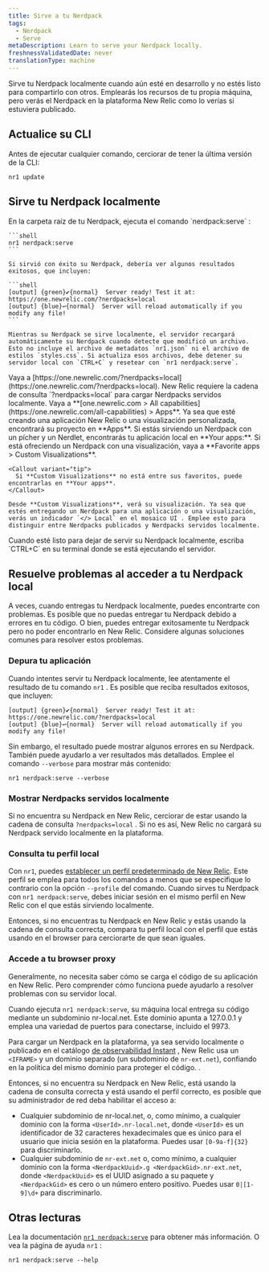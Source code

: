 ```yaml
---
title: Sirve a tu Nerdpack
tags:
  - Nerdpack
  - Serve
metaDescription: Learn to serve your Nerdpack locally.
freshnessValidatedDate: never
translationType: machine
---
```


Sirve tu Nerdpack localmente cuando aún esté en desarrollo y no estés listo para compartirlo con otros. Emplearás los recursos de tu propia máquina, pero verás el Nerdpack en la plataforma New Relic como lo verías si estuviera publicado.

## Actualice su CLI

Antes de ejecutar cualquier comando, cerciorar de tener la última versión de la CLI:

```shell
nr1 update
```

## Sirve tu Nerdpack localmente

<Steps>
  <Step>
    En la carpeta raíz de tu Nerdpack, ejecuta el comando `nerdpack:serve` :

    ```shell
    nr1 nerdpack:serve
    ```

    Si sirvió con éxito su Nerdpack, debería ver algunos resultados exitosos, que incluyen:

    ```shell
    [output] {green}✔{normal}  Server ready! Test it at: https://one.newrelic.com/?nerdpacks=local
    [output] {blue}↩{normal}  Server will reload automatically if you modify any file!
    ```

    Mientras su Nerdpack se sirve localmente, el servidor recargará automáticamente su Nerdpack cuando detecte que modificó un archivo. Esto no incluye el archivo de metadatos `nr1.json` ni el archivo de estilos `styles.css`. Si actualiza esos archivos, debe detener su servidor local con `CTRL+C` y resetear con `nr1 nerdpack:serve`.
  </Step>

  <Step>
    Vaya a [https://one.newrelic.com/?nerdpacks=local](https://one.newrelic.com/?nerdpacks=local). New Relic requiere la cadena de consulta `?nerdpacks=local` para cargar Nerdpacks servidos localmente.
  </Step>

  <Step>
    Vaya a <DNT>**[one.newrelic.com > All capabilities](https://one.newrelic.com/all-capabilities) > Apps**</DNT>. Ya sea que esté creando una aplicación New Relic o una visualización personalizada, encontrará su proyecto en <DNT>**Apps**</DNT>.
  </Step>

  <Step>
    Si estás sirviendo un Nerdpack con un pícher y un Nerdlet, encontrarás tu aplicación local en <DNT>**Your apps:**</DNT>. Si está ofreciendo un Nerdpack con una visualización, vaya a <DNT>**Favorite apps > Custom Visualizations**</DNT>.

    <Callout variant="tip">
      Si **Custom Visualizations** no está entre sus favoritos, puede encontrarlas en **Your apps**.
    </Callout>

    Desde **Custom Visualizations**, verá su visualización. Ya sea que estés entregando un Nerdpack para una aplicación o una visualización, verás un indicador `</> Local` en el mosaico UI . Emplee esto para distinguir entre Nerdpacks publicados y Nerdpacks servidos localmente.
  </Step>

  <Step>
    Cuando esté listo para dejar de servir su Nerdpack localmente, escriba `CTRL+C` en su terminal donde se está ejecutando el servidor.
  </Step>
</Steps>

## Resuelve problemas al acceder a tu Nerdpack local

A veces, cuando entregas tu Nerdpack localmente, puedes encontrarte con problemas. Es posible que no puedas entregar tu Nerdpack debido a errores en tu código. O bien, puedes entregar exitosamente tu Nerdpack pero no poder encontrarlo en New Relic. Considere algunas soluciones comunes para resolver estos problemas.

### Depura tu aplicación

Cuando intentes servir tu Nerdpack localmente, lee atentamente el resultado de tu comando `nr1` . Es posible que reciba resultados exitosos, que incluyen:

```shell
[output] {green}✔{normal}  Server ready! Test it at: https://one.newrelic.com/?nerdpacks=local
[output] {blue}↩{normal}  Server will reload automatically if you modify any file!
```

Sin embargo, el resultado puede mostrar algunos errores en su Nerdpack. También puede ayudarlo a ver resultados más detallados. Emplee el comando `--verbose` para mostrar más contenido:

```shell
nr1 nerdpack:serve --verbose
```

### Mostrar Nerdpacks servidos localmente

Si no encuentra su Nerdpack en New Relic, cerciorar de estar usando la cadena de consulta `?nerdpacks=local` . Si no es así, New Relic no cargará su Nerdpack servido localmente en la plataforma.

### Consulta tu perfil local

Con `nr1`, puedes [establecer un perfil predeterminado de New Relic](/docs/new-relic-solutions/build-nr-ui/nr1-cli/nr1-common/#nr1-profiles). Este perfil se emplea para todos los comandos a menos que se especifique lo contrario con la opción `--profile` del comando. Cuando sirves tu Nerdpack con `nr1 nerdpack:serve`, debes iniciar sesión en el mismo perfil en New Relic con el que estás sirviendo localmente.

Entonces, si no encuentras tu Nerdpack en New Relic y estás usando la cadena de consulta correcta, compara tu perfil local con el perfil que estás usando en el browser para cerciorarte de que sean iguales.

### Accede a tu browser proxy

Generalmente, no necesita saber cómo se carga el código de su aplicación en New Relic. Pero comprender cómo funciona puede ayudarlo a resolver problemas con su servidor local.

Cuando ejecuta `nr1 nerdpack:serve`, su máquina local entrega su código mediante un subdominio nr-local.net. Este dominio apunta a 127.0.0.1 y emplea una variedad de puertos para conectarse, incluido el 9973.

Para cargar un Nerdpack en la plataforma, ya sea servido localmente o publicado en el catálogo [de observabilidad Instant](https://newrelic.com/instant-observability) , New Relic usa un `<IFRAME>` y un dominio separado (un subdominio de `nr-ext.net`), confiando en la política del mismo dominio para proteger el código. .

Entonces, si no encuentra su Nerdpack en New Relic, está usando la cadena de consulta correcta y está usando el perfil correcto, es posible que su administrador de red deba habilitar el acceso a:

* Cualquier subdominio de nr-local.net, o, como mínimo, a cualquier dominio con la forma `<UserId>.nr-local.net`, donde `<UserId>` es un identificador de 32 caracteres hexadecimales que es único para el usuario que inicia sesión en la plataforma. Puedes usar `[0-9a-f]{32}` para discriminarlo.
* Cualquier subdominio de `nr-ext.net` o, como mínimo, a cualquier dominio con la forma `<NerdpackUuid>.g <NerdpackGid>.nr-ext.net`, donde `<NerdpackUuid>` es el UUID asignado a su paquete y `<NerdpackGid>` es cero o un número entero positivo. Puedes usar `0|[1-9]\d+` para discriminarlo.

## Otras lecturas

Lea la documentación [`nr1 nerdpack:serve`](/explore-docs/nr1-nerdpack#nr1-nerdpackserve) para obtener más información. O vea la página de ayuda `nr1` :

```shell
nr1 nerdpack:serve --help
```